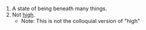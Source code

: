 #A state of being beneath many things.
#Not [[high]]. 
#*Note: This is not the colloquial version of "high"